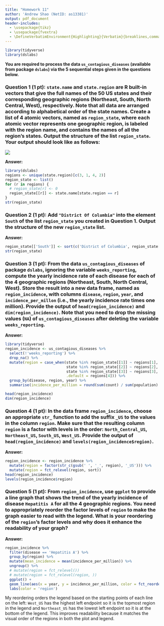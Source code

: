 ```yaml
---
title: "Homework 11"
author: 'Andrew Shao (NetID: as13381)'
output: pdf_document
header-includes: 
  - \usepackage{tikz}
  - \usepackage{fvextra}
  - \DefineVerbatimEnvironment{Highlighting}{Verbatim}{breaklines,commandchars=\\\{\}}
---
```


```r
library(tidyverse)
library(dslabs)
```

**You are required to process the data `us_contagious_diseases` (available from package `dslabs`) via the 5 sequential steps given in the questions below.**

### Question 1 (1 pt): `state.name` and `state.region` are R built-in vectors that give the full names of the 50 US states and their corresponding geographic regions (Northeast, South, North Central, West), respectively. Note that all data are arranged according to alphabetical order of the state names. Create a list of 4 atomic vectors, named as `region_state`, where each atomic vector represents one geographic region, is labeled with the region name, and contains the names of all the region's states. Output the structure of the list `region_state`. Your output should look like as follows:
![](HW11_Q1.png) 

**Answer:** 
```r
library(dslabs)
regions <- unique(state.region)[c(3, 1, 4, 2)]
region_state <- list()
for (r in regions) {
  # region_state[r] <- 0
  region_state[[r]] <- state.name[state.region == r]
}
str(region_state)
```
### Question 2 (1 pt): Add `"District Of Columbia"` into the element `South` of the list `region_state` you created in Question 1. Output the structure of the new `region_state` list. 
**Answer:** 
```r
region_state[['South']] <- sort(c('District of Columbia', region_state[['South']]))
str(region_state)
```
### Question 3 (1 pt): From the data `us_contagious_diseases` of package `dslabs`, ignoring the variable `weeks_reporting`, compute the yearly incidence rate of each disease for each of the 4 geographic regions (Northeast, South, North Central, West). Store the result into a new data frame, named as `region_incidence`, with columns `disease`, `region`, `year`, and `incidence_per_millon` (i.e., the yearly incidence rate times one million). Provide the output of `head(region_incidence)` and `dim(region_incidence)`. Note that you need to drop the missing values (`NA`) of `us_contagious_diseases` after deleting the variable `weeks_reporting`. 
**Answer:** 
```r
library(tidyverse)
region_incidence <- us_contagious_diseases %>%
  select(!'weeks_reporting') %>%
  drop_na() %>%
  mutate(region = case_when(state %in% region_state[[1]] ~ regions[1],
                            state %in% region_state[[2]] ~ regions[2],
                            state %in% region_state[[3]] ~ regions[3],
                            .default = regions[4])) %>%
  group_by(disease, region, year) %>%
  summarise(incidence_per_million = round(sum(count) / sum(population) * 10**6, 1))

head(region_incidence)
dim(region_incidence)
```
### Question 4 (1 pt): In the data frame `region_incidence`, choose an appropriate `str_` function to add the suffix `_US` to the values in the column `region`. Make sure that the resulting column `region` is a factor with levels in the order: `North_Central_US`, `Northeast_US`, `South_US`, `West_US`. Provide the output of `head(region_incidence)` and `levels(region_incidence$region)`.
**Answer:** 
```r
region_incidence <- region_incidence %>% 
  mutate(region = factor(str_c(gsub(' ', '_', region), '_US'))) %>%
  mutate(region = fct_relevel(region, sort))
head(region_incidence)
levels(region_incidence$region)
```
### Question 5 (1 pt): From `region_incidence`, use `ggplot` to provide a line graph that shows the trend of the yearly incidence of disease `Hepatitis A` for all the 4 geographic regions. You need to appropriately reorder the factor levels of `region` to make the graph easier to read with the legend. What is your reordering of the `region`'s factor levels and why does it enhance the readability of your graph?
**Answer:** 
```r
region_incidence %>%
  filter(disease == 'Hepatitis A') %>%
  group_by(region) %>%
  mutate(mean_incidence = mean(incidence_per_million)) %>%
  ungroup() %>%
  # mutate(region = fct_relevel())
  # mutate(region = fct_relevel(region, ))
  ggplot() +
  geom_line(aes(x = year, y = incidence_per_million, color = fct_reorder2(region, year, incidence_per_million, .fun = first2))) +
  labs(color = 'region')
```
My reordering orders the legend based on the starting points of each line on the left: `West_US` has the highest left endpoint so it is the topmost region in the legend and `Northeast_US` has the lowest left endpoint so it is at the bottom of the legend. This improves readability because it matches the visual order of the regions in both the plot and legend.